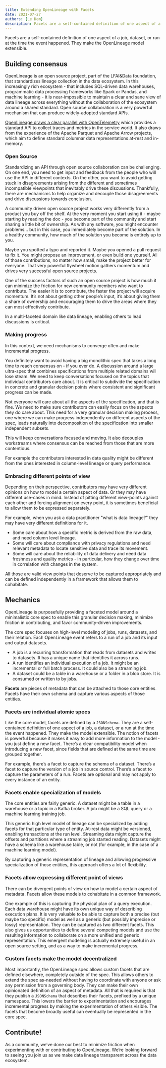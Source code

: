 ```yaml
---
title: Extending OpenLineage with Facets
date: 2021-07-27
authors: [Le Dem]
description: Facets are a self-contained definition of one aspect of a job, dataset, or run at the time the event happened. They make the OpenLineage model extensible.
---
```

Facets are a self-contained definition of one aspect of a job, dataset, or run at the time the event happened. They make the OpenLineage model extensible.

<!--truncate-->

## Building consensus

OpenLineage is an open source project, part of the LFAI&Data foundation, that standardizes lineage collection in the data ecosystem. In this increasingly rich ecosystem - that includes SQL-driven data warehouses, programmatic data processing frameworks like Spark or Pandas, and machine learning - it is near-impossible to maintain a clear and sane view of data lineage across everything without the collaboration of the ecosystem around a shared standard. Open source collaboration is a very powerful mechanism that can produce widely-adopted standard APIs.

[OpenLineage draws a clear parallel with OpenTelemetry](https://openlineage.io/blog/openlineage-takes-inspiration-from-opentelemetry/) which provides a standard API to collect traces and metrics in the service world. It also draws from the experience of the Apache Parquet and Apache Arrow projects, which aim to define standard columnar data representations at-rest and in-memory.

### Open Source
Standardizing an API through open source collaboration can be challenging. On one end, you need to get input and feedback from the people who will use the API in different contexts. On the other, you want to avoid getting stuck in disagreements arising from the different and sometimes incompatible viewpoints that inevitably drive these discussions. Thankfully, there are mechanisms to help organize and decouple those disagreements and drive discussions towards conclusion.

A community driven open source project works very differently from a product you buy off the shelf. At the very moment you start using it - maybe starting by reading the doc - you become part of the community and start sharing a little bit of ownership. As with any software, you might encounter problems... but in this case, you immediately become part of the solution. In a healthy community, how much of the solution you become is entirely up to you.

Maybe you spotted a typo and reported it. Maybe you opened a pull request to fix it. You might propose an improvement, or even build one yourself. All of those contributions, no matter how small, make the project better for everyone. That very powerful flywheel motion gathers momentum and drives very successful open source projects.

One of the success factors of such an open source project is how much it can minimize the friction for new community members who want to contribute. The easier it is to contribute, the faster the project will acquire momentum. It’s not about getting other people’s input, it’s about giving them a share of ownership and encouraging them to drive the areas where they can most effectively contribute.

In a multi-faceted domain like data lineage, enabling others to lead discussions is critical.

### Making progress
In this context, we need mechanisms to converge often and make incremental progress. 

You definitely want to avoid having a big monolithic spec that takes a long time to reach consensus on - if you ever do. A discussion around a large ultra-spec that combines specifications from multiple related domains will lose steam. We need to keep conversations focused on the topics that individual contributors care about. It is critical to subdivide the specification in concrete and granular decision points where consistent and significant progress can be made.

Not everyone will care about all the aspects of the specification, and that is fine. We need to make sure contributors can easily focus on the aspects they do care about. This need for a very granular decision making process, one where we can make progress independently on different aspects of the spec, leads naturally into decomposition of the specification into smaller independent subsets.

This will keep conversations focused and moving. It also decouples workstreams where consensus can be reached from those that are more contentious. 

For example the contributors interested in data quality might be different from the ones interested in column-level lineage or query performance.

### Embracing different points of view
Depending on their perspective, contributors may have very different opinions on how to model a certain aspect of data. Or they may have different use-cases in mind. Instead of pitting different view-points against each other and forcing alignment on every point, it is sometimes beneficial to allow them to be expressed separately. 

For example, when you ask a data practitioner "what is data lineage?" they may have very different definitions for it. 
- Some care about how a specific metric is derived from the raw data, and need column level lineage. 
- Some will care about compliance with privacy regulations and need relevant metadata to locate sensitive data and trace its movement.
- Some will care about the reliability of data delivery and need data freshness and quality metrics - in particular, how they change over time in correlation with changes in the system.

All those are valid view points that deserve to be captured appropriately and can be defined independently in a framework that allows them to cohabitate.

## Mechanics

OpenLineage is purposefully providing a faceted model around a minimalistic core spec to enable this granular decision making, minimize friction in contributing, and favor community-driven improvements.

The core spec focuses on high-level modeling of jobs, runs, datasets, and their relation. Each OpenLineage event refers to a run of a job and its input and output datasets.
- A job is a recurring transformation that reads from datasets and writes to datasets. It has a unique name that identifies it across runs.
- A run identifies an individual execution of a job. It might be an incremental or full batch process. It could also be a streaming job.
- A dataset could be a table in a warehouse or a folder in a blob store. It is consumed or written to by jobs.

**Facets** are pieces of metadata that can be attached to those core entities. Facets have their own schema and capture various aspects of those entities.

### Facets are individual atomic specs
Like the core model, facets are defined by a `JSONSchema`. They are a self-contained definition of one aspect of a job, a dataset, or a run at the time the event happened. They make the model extensible. The notion of facets is powerful because it makes it easy to add more information to the model - you just define a new facet. There’s a clear compatibility model when introducing a new facet, since fields that are defined at the same time are grouped together.

For example, there’s a facet to capture the schema of a dataset. There’s a facet to capture the version of a job in source control. There’s a facet to capture the parameters of a run. Facets are optional and may not apply to every instance of an entity.

### Facets enable specialization of models
The core entities are fairly generic. A dataset might be a table in a warehouse or a topic in a Kafka broker. A job might be a SQL query or a machine learning training job.

This generic high level model of lineage can be specialized by adding facets for that particular type of entity. At-rest data might be versioned, enabling transactions at the run level. Streaming data might capture the offsets and partitions where a streaming job started reading. Datasets might have a schema like a warehouse table, or not (for example, in the case of a machine learning model).

By capturing a generic representation of lineage and allowing progressive specialization of those entities, this approach offers a lot of flexibility. 

### Facets allow expressing different point of views
There can be divergent points of view on how to model a certain aspect of metadata. Facets allow these models to cohabitate in a common framework.

One example of this is capturing the physical plan of a query execution. Each data warehouse might have its own unique way of describing execution plans. It is very valuable to be able to capture both a precise (but maybe too specific) model as well as a generic (but possibly imprecise or lossy) representation. They can be captured as two different facets. This also gives us opportunities to define several competing models and use the resulting information to collaborate on a more unified and generic representation. This emergent modeling is actually extremely useful in an open source setting, and as a way to make incremental progress.

### Custom facets make the model decentralized
Most importantly, the OpenLineage spec allows custom facets that are defined elsewhere, completely outside of the spec. This allows others to extend the spec as-needed without having to coordinate with anyone or ask any permission from a governing body. They can make their own opinionated definition of an aspect of metadata. All that is required is that they publish a `JSONSchema` that describes their facets, prefixed by a unique namespace. This lowers the barrier to experimentation and encourages incremental progress by making the experimentation of others visible. The facets that become broadly useful can eventually be represented in the core spec.

## Contribute!
As a community, we’ve done our best to minimize friction when experimenting with or contributing to OpenLineage. We’re looking forward to seeing you join us as we make data lineage transparent across the data ecosystem.
